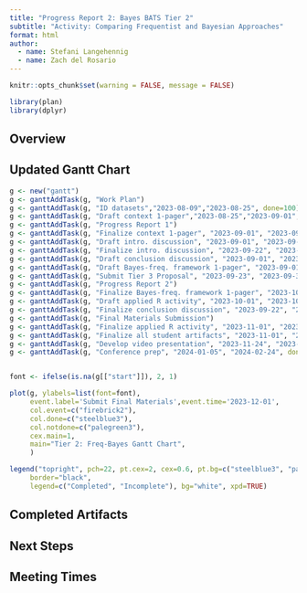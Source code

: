 ```yaml
---
title: "Progress Report 2: Bayes BATS Tier 2"
subtitle: "Activity: Comparing Frequentist and Bayesian Approaches"
format: html
author: 
  - name: Stefani Langehennig
  - name: Zach del Rosario
---
```


```r
knitr::opts_chunk$set(warning = FALSE, message = FALSE)

library(plan)
library(dplyr)
```

## Overview

## Updated Gantt Chart

```r
g <- new("gantt")
g <- ganttAddTask(g, "Work Plan")
g <- ganttAddTask(g, "ID datasets","2023-08-09","2023-08-25", done=100)
g <- ganttAddTask(g, "Draft context 1-pager","2023-08-25","2023-09-01",done=100)
g <- ganttAddTask(g, "Progress Report 1")
g <- ganttAddTask(g, "Finalize context 1-pager", "2023-09-01", "2023-09-30", done=100)
g <- ganttAddTask(g, "Draft intro. discussion", "2023-09-01", "2023-09-22", done=100)
g <- ganttAddTask(g, "Finalize intro. discussion", "2023-09-22", "2023-09-30", done=75)
g <- ganttAddTask(g, "Draft conclusion discussion", "2023-09-01", "2023-09-22", done=25)
g <- ganttAddTask(g, "Draft Bayes-freq. framework 1-pager", "2023-09-01", "2023-09-30", done=100)
g <- ganttAddTask(g, "Submit Tier 3 Proposal", "2023-09-23", "2023-09-30", done=100)
g <- ganttAddTask(g, "Progress Report 2")
g <- ganttAddTask(g, "Finalize Bayes-freq. framework 1-pager", "2023-10-01", "2023-10-20", done=0)
g <- ganttAddTask(g, "Draft applied R activity", "2023-10-01", "2023-10-31", done=50)
g <- ganttAddTask(g, "Finalize conclusion discussion", "2023-09-22", "2023-09-30", done=0)
g <- ganttAddTask(g, "Final Materials Submission")
g <- ganttAddTask(g, "Finalize applied R activity", "2023-11-01", "2023-11-24", done=0)
g <- ganttAddTask(g, "Finalize all student artifacts", "2023-11-01", "2023-11-24", done=0)
g <- ganttAddTask(g, "Develop video presentation", "2023-11-24", "2023-11-30", done=0)
g <- ganttAddTask(g, "Conference prep", "2024-01-05", "2024-02-24", done=0)


font <- ifelse(is.na(g[["start"]]), 2, 1)

plot(g, ylabels=list(font=font),
     event.label='Submit Final Materials',event.time='2023-12-01',
     col.event=c("firebrick2"),
     col.done=c("steelblue3"),
     col.notdone=c("palegreen3"),
     cex.main=1,
     main="Tier 2: Freq-Bayes Gantt Chart",
     )

legend("topright", pch=22, pt.cex=2, cex=0.6, pt.bg=c("steelblue3", "palegreen3"),
     border="black",
     legend=c("Completed", "Incomplete"), bg="white", xpd=TRUE)

```

## Completed Artifacts


## Next Steps

## Meeting Times

